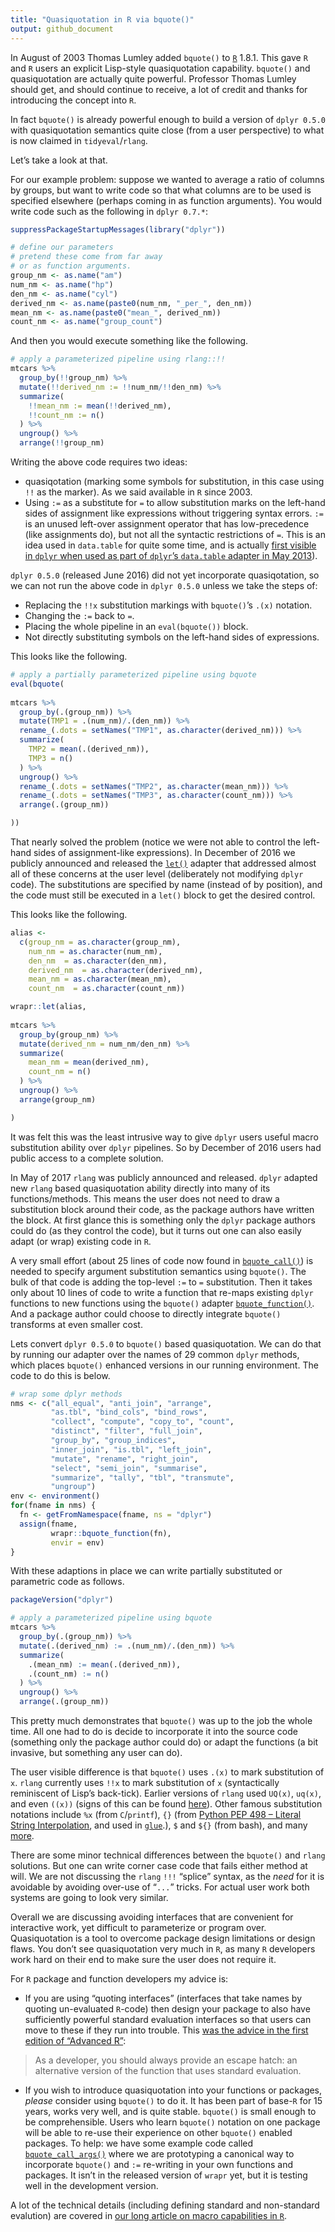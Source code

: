 ```yaml
---
title: "Quasiquotation in R via bquote()"
output: github_document
---
```


In August of 2003 Thomas Lumley added `bquote()` to [`R`](https://www.r-project.org) 1.8.1.  This gave `R` and `R` users
an explicit Lisp-style quasiquotation capability.  `bquote()` and quasiquotation are actually quite powerful. Professor Thomas Lumley should get, and should continue to receive, a lot of credit and thanks for introducing the concept into `R`.

In fact `bquote()` is already powerful enough to build a version of `dplyr 0.5.0` with quasiquotation semantics quite close (from a user perspective) to what is now claimed in `tidyeval`/`rlang`.

Let's take a look at that.

For our example problem: suppose we wanted to average a ratio of columns by groups, but want to write code so that what columns are to be used is specified elsewhere (perhaps coming in as function arguments).  You would write code such as the following in `dplyr 0.7.*`:

```r
suppressPackageStartupMessages(library("dplyr"))

# define our parameters
# pretend these come from far away
# or as function arguments.
group_nm <- as.name("am")
num_nm <- as.name("hp")
den_nm <- as.name("cyl")
derived_nm <- as.name(paste0(num_nm, "_per_", den_nm))
mean_nm <- as.name(paste0("mean_", derived_nm))
count_nm <- as.name("group_count")
```

And then you would execute something like the following.

```r
# apply a parameterized pipeline using rlang::!!
mtcars %>%
  group_by(!!group_nm) %>%
  mutate(!!derived_nm := !!num_nm/!!den_nm) %>%
  summarize(
    !!mean_nm := mean(!!derived_nm),
    !!count_nm := n()
  ) %>%
  ungroup() %>%
  arrange(!!group_nm)
```

Writing the above code requires two ideas:

  * quasiqotation (marking some symbols for substitution, in this case using `!!` as the marker).  As we said available in `R` since 2003.
  * Using `:=` as a substitute for `=` to allow substitution marks on the left-hand sides of assignment like expressions without triggering syntax errors. `:=` is an unused left-over assignment operator that has low-precedence (like assignments do), but not all the syntactic restrictions of `=`. This is an idea used in `data.table` for quite some time, and is actually [first visible in `dplyr` when used as part of `dplyr`'s `data.table` adapter in May 2013](https://github.com/tidyverse/dplyr/blob/bec50d3b1740db1fb28724e7e560cdf19924b97c/R/manip-dt.r)).

`dplyr 0.5.0` (released June 2016) did not yet incorporate quasiqotation, so we can not run the above code in `dplyr 0.5.0` unless we take the steps of:

  * Replacing the `!!x` substitution markings with `bquote()`'s `.(x)` notation.
  * Changing the `:=` back to `=`.
  * Placing the whole pipeline in an `eval(bquote())` block.  
  * Not directly substituting symbols on the left-hand sides of expressions.
  
This looks like the following.

```r
# apply a partially parameterized pipeline using bquote
eval(bquote(
  
mtcars %>%
  group_by(.(group_nm)) %>%
  mutate(TMP1 = .(num_nm)/.(den_nm)) %>%
  rename_(.dots = setNames("TMP1", as.character(derived_nm))) %>%
  summarize(
    TMP2 = mean(.(derived_nm)),
    TMP3 = n()
  ) %>%
  ungroup() %>%
  rename_(.dots = setNames("TMP2", as.character(mean_nm))) %>%
  rename_(.dots = setNames("TMP3", as.character(count_nm))) %>%
  arrange(.(group_nm))

))
```

That nearly solved the problem (notice we were not able to control the left-hand sides of assignment-like expressions).  In December of 2016 we publicly announced and released the [`let()`](https://winvector.github.io/wrapr/reference/let.html) adapter that addressed almost all of these concerns at the user level (deliberately not modifying `dplyr` code).  The substitutions are specified by name (instead of by position), and the code must still be executed in a `let()` block to get the desired control.  

This looks like the following.

```r
alias <- 
  c(group_nm = as.character(group_nm),
    num_nm = as.character(num_nm),
    den_nm  = as.character(den_nm),
    derived_nm  = as.character(derived_nm),
    mean_nm = as.character(mean_nm),
    count_nm  = as.character(count_nm))

wrapr::let(alias,
    
mtcars %>%
  group_by(group_nm) %>%
  mutate(derived_nm = num_nm/den_nm) %>%
  summarize(
    mean_nm = mean(derived_nm),
    count_nm = n()
  ) %>%
  ungroup() %>%
  arrange(group_nm)

)
```

It was felt this was the least intrusive way to give `dplyr` users useful macro substitution ability over `dplyr` pipelines.  So by December of 2016 users had public access to a complete solution.

In May of 2017 `rlang` was publicly announced and released. `dplyr` adapted new `rlang` based quasiquotation ability directly into many of its functions/methods.  This means the user does not need to draw a substitution block around their code, as the package authors have written the block.  At first glance this is something only the `dplyr` package authors could do (as they control the code), but it turns out one can also easily adapt (or wrap) existing code in `R`.

A very small effort (about 25 lines of code now found in [`bquote_call()`](https://github.com/WinVector/wrapr/blob/master/R/bquotefn.R)) is needed to specify argument substitution semantics using `bquote()`.  The bulk of that code is adding the top-level `:=` to `=` substitution. Then it takes only about 10 lines of code to write a function that re-maps existing `dplyr` functions to new functions using the `bquote()` adapter [`bquote_function()`](https://github.com/WinVector/wrapr/blob/master/R/bquotefn.R).  And a package author could choose to directly integrate `bquote()` transforms at even smaller cost.

Lets convert `dplyr 0.5.0` to `bquote()` based quasiquotation.  We can do that by running our adapter over the names of 29 common `dplyr` methods, which places `bquote()` enhanced versions in our running environment.  The code to do this is below.

```r
# wrap some dplyr methods
nms <- c("all_equal", "anti_join", "arrange",
         "as.tbl", "bind_cols", "bind_rows",
         "collect", "compute", "copy_to", "count",
         "distinct", "filter", "full_join",
         "group_by", "group_indices",
         "inner_join", "is.tbl", "left_join",
         "mutate", "rename", "right_join",
         "select", "semi_join", "summarise",
         "summarize", "tally", "tbl", "transmute",
         "ungroup")
env <- environment()
for(fname in nms) {
  fn <- getFromNamespace(fname, ns = "dplyr")
  assign(fname, 
         wrapr::bquote_function(fn),
         envir = env)
}
```

With these adaptions in place we can write partially substituted or parametric code as follows.


```r
packageVersion("dplyr")

# apply a parameterized pipeline using bquote
mtcars %>%
  group_by(.(group_nm)) %>%
  mutate(.(derived_nm) := .(num_nm)/.(den_nm)) %>%
  summarize(
    .(mean_nm) := mean(.(derived_nm)),
    .(count_nm) := n()
  ) %>%
  ungroup() %>%
  arrange(.(group_nm))
```

This pretty much demonstrates that `bquote()` was up to the job the whole time.  All one had to do is decide to incorporate it into the source code (something only the package author could do) or adapt the functions (a bit invasive, but something any user can do).

The user visible difference is that `bquote()` uses `.(x)` to mark substitution of `x`. `rlang` currently uses `!!x` to mark substitution of `x` (syntactically reminiscent of Lisp's back-tick).  Earlier versions of `rlang` used `UQ(x)`, `uq(x)`, and even `((x))` (signs of this can be found  [here](https://github.com/r-lib/rlang/commit/61999344f025a40d24f49fdf31d403e63507edcf)).  Other famous substitution notations include `%x` (from `C`/`printf`), `{}` (from [Python PEP 498 -- Literal String Interpolation](https://www.python.org/dev/peps/pep-0498/), and used in [`glue`](https://CRAN.R-project.org/package=glue).), `$` and `${}` (from bash), and many [more](https://en.wikipedia.org/wiki/String_interpolation).

There are some minor technical differences between the `bquote()` and `rlang` solutions. But one can write corner case code that fails either method at will.  We are not discussing the `rlang` `!!!` "splice" syntax, as the *need* for it is avoidable by avoiding over-use of "`...`" tricks.  For actual user work both systems are going to look very similar. 

Overall we are discussing avoiding interfaces that are convenient for interactive work, yet difficult to parameterize or program over.  Quasiquotation is a tool to overcome package design limitations or design flaws.  You don't see quasiquotation very much in `R`, as many `R` developers work hard on their end to make sure the user does not require it.

For `R` package and function developers my advice is:

  * If you are using "quoting interfaces" (interfaces that take names by quoting un-evaluated `R`-code) then design your package to also have sufficiently powerful standard evaluation interfaces so that users can move to these if they run into trouble.  This [was the advice in the first edition of "Advanced R"](http://adv-r.had.co.nz/Computing-on-the-language.html):
  
> As a developer, you should always provide an escape hatch: an alternative version of the function that uses standard evaluation.

  * If you wish to introduce quasiquotation into your functions or packages, *please* consider using `bquote()` to do it.  It has been part of base-`R` for 15 years, works very well, and is quite stable.  `bquote()` is small enough to be comprehensible.  Users who learn `bquote()` notation on one package will be able to re-use their experience on other `bquote()` enabled packages.  To help: we have some example code called [`bquote_call_args()`](https://github.com/WinVector/wrapr/blob/master/R/bquotefn.R) where we are prototyping a canonical way to incorporate `bquote()` and `:=` re-writing in your own functions and packages.  It isn't in the released version of `wrapr` yet, but it is testing well in the development version.
  
A lot of the technical details (including defining standard and non-standard evalution) are covered in [our long article on macro capabilities in `R`](https://github.com/WinVector/wrapr/blob/master/extras/MacrosInR.md).
  

  